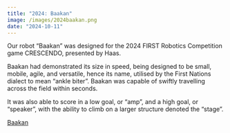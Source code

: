 ```yaml
---
title: "2024: Baakan"
image: /images/2024baakan.png
date: "2024-10-11"
---
```


Our robot “Baakan” was designed for the 2024 FIRST Robotics Competition game CRESCENDO, presented by Haas. 

Baakan had demonstrated its size in speed, being designed to be small, mobile, agile, and versatile, hence its name, utilised by the First Nations dialect to mean “ankle biter”. Baakan was capable of swiftly travelling across the field within seconds.

It was also able to score in a low goal, or “amp”, and a high goal, or “speaker”, with the ability to climb on a larger structure denoted the “stage”.


[Baakan](https://youtu.be/SSiDNGRR3dk?si=tu-MEmIQXIfW_Zq-) 
